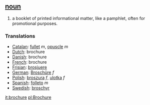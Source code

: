 == [[noun]] ==
#a booklet of printed informational matter, like a pamphlet, often for promotional purposes.
===Translations===
*[[Catalan]]: [[fullet]] ''m'', [[opuscle]] ''m''
*[[Dutch]]: brochure
*[[Danish]]: brochure
*[[French]]: brochure
*[[Frisian]]: [[brosjuere]]
*[[German]]: [[Broschüre]] ''f''
*[[Polish]]: [[broszura]] ''f'', [[ulotka]] ''f''
*[[Spanish]]: [[folleto]] ''m''
*[[Swedish]]: [[broschyr]]

[[it:brochure]]
[[pl:Brochure]]